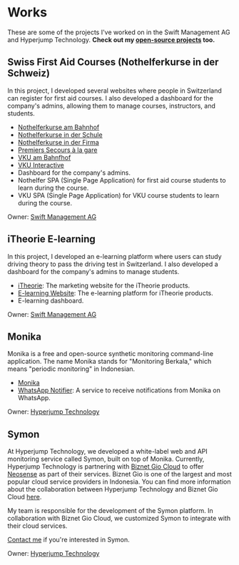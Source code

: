 # Works

These are some of the projects I've worked on in the Swift Management AG and Hyperjump Technology. **Check out my [open-source projects](/opensource) too.**

## Swiss First Aid Courses (Nothelferkurse in der Schweiz)

In this project, I developed several websites where people in Switzerland can register for first aid courses. I also developed a dashboard for the company's admins, allowing them to manage courses, instructors, and students.

- [Nothelferkurse am Bahnhof](https://www.nothelferambahnhof.ch)
- [Nothelferkurse in der Schule](https://www.nothelferinderschule.ch)
- [Nothelferkurse in der Firma](https://www.nothelferinderfirma.ch)
- [Premiers Secours à la gare](https://www.premierssecoursalagare.ch)
- [VKU am Bahnfhof](https://www.vkuambahnhof.ch)
- [VKU Interactive](https://www.vkuinteractive.ch)
- Dashboard for the company's admins.
- Nothelfer SPA (Single Page Application) for first aid course students to learn during the course.
- VKU SPA (Single Page Application) for VKU course students to learn during the course.

Owner: [Swift Management AG](https://www.swift.ch/)

## iTheorie E-learning

In this project, I developed an e-learning platform where users can study driving theory to pass the driving test in Switzerland. I also developed a dashboard for the company's admins to manage students.

- [iTheorie](https://www.itheorie.ch): The marketing website for the iTheorie products.
- [E-learning Website](https://new.elearning.itheorie.ch): The e-learning platform for iTheorie products.
- E-learning dashboard.

Owner: [Swift Management AG](https://www.swift.ch/)

## Monika

Monika is a free and open-source synthetic monitoring command-line application. The name Monika stands for "Monitoring Berkala," which means "periodic monitoring" in Indonesian.

- [Monika](https://monika.hyperjump.tech)
- [WhatsApp Notifier](https://whatsapp.hyperjump.tech/?tab=register): A service to receive notifications from Monika on WhatsApp.

Owner: [Hyperjump Technology](https://hyperjump.tech)

## Symon

At Hyperjump Technology, we developed a white-label web and API monitoring service called Symon, built on top of Monika. Currently, Hyperjump Technology is partnering with [Biznet Gio Cloud](https://www.biznetgio.com) to offer [Neosense](https://console.neosense.id) as part of their services. Biznet Gio is one of the largest and most popular cloud service providers in Indonesia. You can find more information about the collaboration between Hyperjump Technology and Biznet Gio Cloud [here](https://mix.co.id/marcomm/news-trend/bermitra-dengan-cisometric-dan-hyperjump-biznet-gio-hadirkan-solusi-keamanan-cloud-terlengkap/).

My team is responsible for the development of the Symon platform. In collaboration with Biznet Gio Cloud, we customized Symon to integrate with their cloud services.

[Contact me](mailto:nico@hyperjump.tech) if you're interested in Symon.

Owner: [Hyperjump Technology](https://hyperjump.tech)
